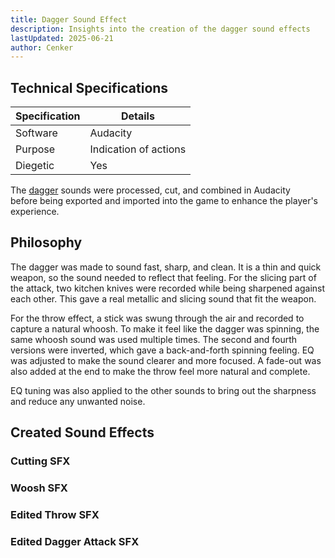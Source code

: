 ```yaml
---
title: Dagger Sound Effect  
description: Insights into the creation of the dagger sound effects  
lastUpdated: 2025-06-21
author: Cenker  
---
```



## Technical Specifications

| Specification | Details               |
| ------------- | --------------------- |
| Software      | Audacity              |
| Purpose       | Indication of actions |
| Diegetic      | Yes                   |

The [dagger](/fowl-play/gameplay/combat/melee-combat/weapons/dagger) sounds were processed, cut, and combined in Audacity  
before being exported and imported into the game to enhance the player's experience.

## Philosophy

The dagger was made to sound fast, sharp, and clean. It is a thin and quick weapon, so the sound needed to reflect that feeling. For the slicing part of the attack, two kitchen knives were recorded while being sharpened against each other. This gave a real metallic and slicing sound that fit the weapon.

For the throw effect, a stick was swung through the air and recorded to capture a natural whoosh. To make it feel like the dagger was spinning, the same whoosh sound was used multiple times. The second and fourth versions were inverted, which gave a back-and-forth spinning feeling. EQ was adjusted to make the sound clearer and more focused. A fade-out was also added at the end to make the throw feel more natural and complete.

EQ tuning was also applied to the other sounds to bring out the sharpness and reduce any unwanted noise.

## Created Sound Effects

### Cutting SFX

<AudioPlayer  
  src="/sfx/dagger/knife_sharpen.ogg"  
  description="This sound was made by sharpening two kitchen knives against each other. It gives a real and sharp cutting effect."  
  title="Knife Sharpen"  
/>

### Woosh SFX

<AudioPlayer  
  src="/sfx/dagger/woosh.ogg"  
  description="Recorded by swinging a stick through the air. It gives a natural wind whoosh that matches the motion of a throw."  
  title="Woosh"  
/>

### Edited Throw SFX

<AudioPlayer  
  src="/sfx/dagger/swing_woosh.ogg"  
  description="Made by layering stick swing sounds with some versions inverted to give a spinning feel. EQ was tuned, the tempo was increased to make it feel faster, and a fade-out was added at the end."  
  title="Dagger Throw"  
/>


### Edited Dagger Attack SFX

<AudioPlayer  
  src="/sfx/dagger/dagger_slash.ogg"  
  description="Made by using the knife sharpening sound and adding an inverted version of it. This gave more variation between the two hits. EQ was also adjusted for clarity."  
  title="Dagger Slash"  
/>
